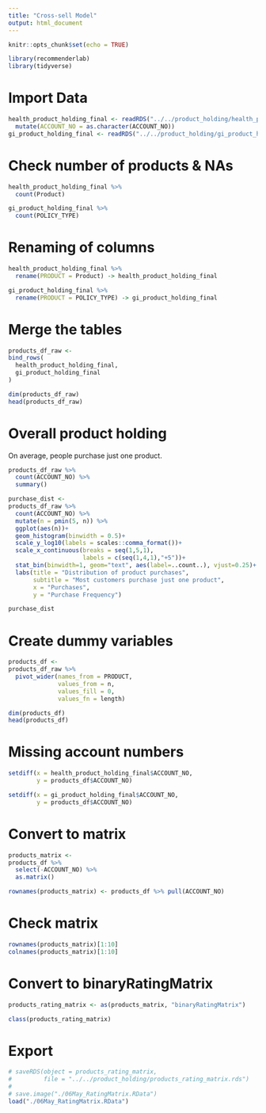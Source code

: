 ```yaml
---
title: "Cross-sell Model"
output: html_document
---
```


```r
knitr::opts_chunk$set(echo = TRUE)
```


```r
library(recommenderlab)
library(tidyverse)
```


# Import Data

```r
health_product_holding_final <- readRDS("../../product_holding/health_product_holding_final.rds") %>% 
  mutate(ACCOUNT_NO = as.character(ACCOUNT_NO))
gi_product_holding_final <- readRDS("../../product_holding/gi_product_holding_final.rds")
```

# Check number of products & NAs

```r
health_product_holding_final %>% 
  count(Product)

gi_product_holding_final %>% 
  count(POLICY_TYPE)
```


# Renaming of columns

```r
health_product_holding_final %>% 
  rename(PRODUCT = Product) -> health_product_holding_final

gi_product_holding_final %>% 
  rename(PRODUCT = POLICY_TYPE) -> gi_product_holding_final
```


# Merge the tables

```r
products_df_raw <-
bind_rows(
  health_product_holding_final,
  gi_product_holding_final
)

dim(products_df_raw)
head(products_df_raw)
```
# Overall product holding

On average, people purchase just one product.

```r
products_df_raw %>% 
  count(ACCOUNT_NO) %>% 
  summary()
```

```r
purchase_dist <-
products_df_raw %>% 
  count(ACCOUNT_NO) %>% 
  mutate(n = pmin(5, n)) %>% 
  ggplot(aes(n))+
  geom_histogram(binwidth = 0.5)+
  scale_y_log10(labels = scales::comma_format())+
  scale_x_continuous(breaks = seq(1,5,1),
                     labels = c(seq(1,4,1),"+5"))+
  stat_bin(binwidth=1, geom="text", aes(label=..count..), vjust=0.25)+
  labs(title = "Distribution of product purchases",
       subtitle = "Most customers purchase just one product",
       x = "Purchases",
       y = "Purchase Frequency")

purchase_dist
```


# Create dummy variables

```r
products_df <-
products_df_raw %>% 
  pivot_wider(names_from = PRODUCT, 
              values_from = n, 
              values_fill = 0,
              values_fn = length)

dim(products_df)
head(products_df)
```


# Missing account numbers

```r
setdiff(x = health_product_holding_final$ACCOUNT_NO, 
        y = products_df$ACCOUNT_NO)

setdiff(x = gi_product_holding_final$ACCOUNT_NO, 
        y = products_df$ACCOUNT_NO)
```


# Convert to matrix

```r
products_matrix <-
products_df %>% 
  select(-ACCOUNT_NO) %>% 
  as.matrix()

rownames(products_matrix) <- products_df %>% pull(ACCOUNT_NO)
```

# Check matrix

```r
rownames(products_matrix)[1:10]
colnames(products_matrix)[1:10]
```

# Convert to binaryRatingMatrix

```r
products_rating_matrix <- as(products_matrix, "binaryRatingMatrix")
```


```r
class(products_rating_matrix)
```

# Export

```r
# saveRDS(object = products_rating_matrix, 
#         file = "../../product_holding/products_rating_matrix.rds")
# 
# save.image("./06May_RatingMatrix.RData")
load("./06May_RatingMatrix.RData")
```

